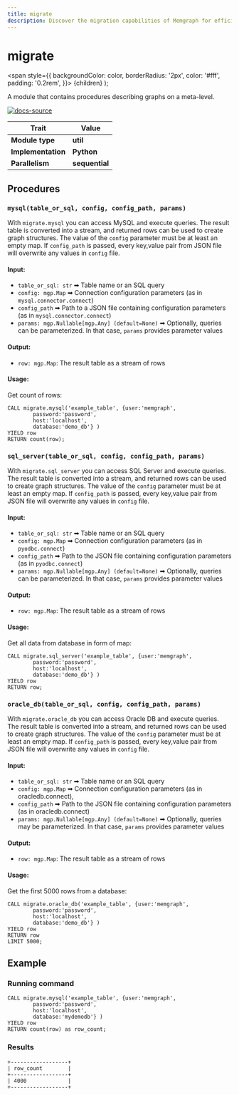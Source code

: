 ```yaml
---
title: migrate
description: Discover the migration capabilities of Memgraph for efficient transfer of graph data between instances. Access tutorials and comprehensive documentation for improved experience throughout the migration. 
---
```



# migrate

  <span
    style={{
      backgroundColor: color,
      borderRadius: '2px',
      color: '#fff',
      padding: '0.2rem',
    }}>
    {children}
  </span>
);

A module that contains procedures describing graphs on a meta-level.

[![docs-source](https://img.shields.io/badge/source-migrate-FB6E00?logo=github&style=for-the-badge)](https://github.com/memgraph/mage/blob/main/python/migrate.py)

| Trait               | Value                                                 |
| ------------------- | ----------------------------------------------------- |
| **Module type**     | <Highlight color="#FB6E00">**util**</Highlight>  |
| **Implementation**  | <Highlight color="#FB6E00">**Python**</Highlight>     |
| **Parallelism**     | <Highlight color="#FB6E00">**sequential**</Highlight> |

## Procedures

### `mysql(table_or_sql, config, config_path, params)`

With `migrate.mysql` you can access MySQL and execute queries. The result table is converted into a stream,
and returned rows can be used to create graph structures. The value of the `config` parameter must be at least an empty map. If `config_path` is passed, every key,value pair from JSON file will overwrite any values in `config` file.

#### Input:

* `table_or_sql: str` ➡ Table name or an SQL query
* `config: mgp.Map` ➡ Connection configuration parameters (as in `mysql.connector.connect`)
* `config_path` ➡ Path to a JSON file containing configuration parameters (as in `mysql.connector.connect`)
* `params: mgp.Nullable[mgp.Any] (default=None)` ➡ Optionally, queries can be parameterized. In that case, `params` provides parameter values
    

#### Output:

* `row: mgp.Map`: The result table as a stream of rows

#### Usage:
Get count of rows:
```cypher
CALL migrate.mysql('example_table', {user:'memgraph',
        password:'password',
        host:'localhost',
        database:'demo_db'} )
YIELD row
RETURN count(row);
```

### `sql_server(table_or_sql, config, config_path, params)`

With `migrate.sql_server` you can access SQL Server and execute queries. The result table is converted into a stream, and returned rows can be used to create graph structures. The value of the `config` parameter must be at least an empty map. If `config_path` is passed, every key,value pair from JSON file will overwrite any values in `config` file.

#### Input:

* `table_or_sql: str` ➡ Table name or an SQL query
* `config: mgp.Map` ➡ Connection configuration parameters (as in `pyodbc.connect`)
* `config_path` ➡ Path to the JSON file containing configuration parameters (as in `pyodbc.connect`)
* `params: mgp.Nullable[mgp.Any] (default=None)` ➡ Optionally, queries can be parameterized. In that case, `params` provides parameter values
    
#### Output:

* `row: mgp.Map`: The result table as a stream of rows

#### Usage:
Get all data from database in form of map:
```cypher
CALL migrate.sql_server('example_table', {user:'memgraph',
        password:'password',
        host:'localhost',
        database:'demo_db'} )
YIELD row
RETURN row;
```

### `oracle_db(table_or_sql, config, config_path, params)`

With `migrate.oracle_db` you can access Oracle DB and execute queries. The result table is converted into a stream, and returned rows can be used to create graph structures. The value of the `config` parameter must be at least an empty map. If `config_path` is passed, every key,value pair from JSON file will overwrite any values in `config` file.


#### Input:

* `table_or_sql: str` ➡ Table name or an SQL query
* `config: mgp.Map` ➡ Connection configuration parameters (as in oracledb.connect),
* `config_path` ➡ Path to the JSON file containing configuration parameters (as in oracledb.connect)
* `params: mgp.Nullable[mgp.Any] (default=None)` ➡ Optionally, queries may be parameterized. In that case, `params` provides parameter values
    
#### Output:

* `row: mgp.Map`: The result table as a stream of rows

#### Usage:
Get the first 5000 rows from a database:
```cypher
CALL migrate.oracle_db('example_table', {user:'memgraph',
        password:'password',
        host:'localhost',
        database:'demo_db'} )
YIELD row
RETURN row
LIMIT 5000;
```

## Example

<Steps>

### Running command

```cypher
CALL migrate.mysql('example_table', {user:'memgraph',
        password:'password',
        host:'localhost',
        database:'mydemodb'} )
YIELD row
RETURN count(row) as row_count;
```

### Results

```plaintext
+------------------+
| row_count        |
+------------------+
| 4000             |
+------------------+
```

</Steps>


  
